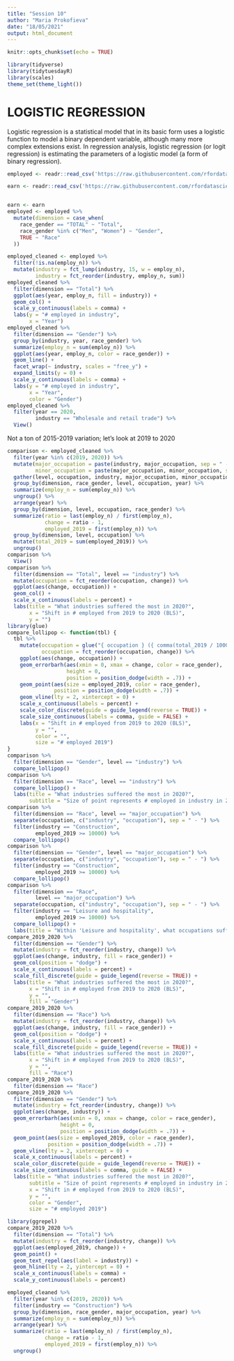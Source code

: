 ```yaml
---
title: "Session 10"
author: "Maria Prokofieva"
date: "18/05/2021"
output: html_document
---
```


```r
knitr::opts_chunk$set(echo = TRUE)

library(tidyverse)
library(tidytuesdayR)
library(scales)
theme_set(theme_light())
```

# LOGISTIC REGRESSION

Logistic regression is a statistical model that in its basic form uses a logistic function to model a binary dependent variable, although many more complex extensions exist. In regression analysis, logistic regression (or logit regression) is estimating the parameters of a logistic model (a form of binary regression).

```r

employed <- readr::read_csv('https://raw.githubusercontent.com/rfordatascience/tidytuesday/master/data/2021/2021-02-23/employed.csv')

earn <- readr::read_csv('https://raw.githubusercontent.com/rfordatascience/tidytuesday/master/data/2021/2021-02-23/earn.csv')


earn <- earn
employed <- employed %>%
  mutate(dimension = case_when(
    race_gender == "TOTAL" ~ "Total",
    race_gender %in% c("Men", "Women") ~ "Gender",
    TRUE ~ "Race"
  ))
```

```r
employed_cleaned <- employed %>%
  filter(!is.na(employ_n)) %>%
  mutate(industry = fct_lump(industry, 15, w = employ_n),
         industry = fct_reorder(industry, employ_n, sum))
employed_cleaned %>%
  filter(dimension == "Total") %>%
  ggplot(aes(year, employ_n, fill = industry)) +
  geom_col() +
  scale_y_continuous(labels = comma) +
  labs(y = "# employed in industry",
       x = "Year")
employed_cleaned %>%
  filter(dimension == "Gender") %>%
  group_by(industry, year, race_gender) %>%
  summarize(employ_n = sum(employ_n)) %>%
  ggplot(aes(year, employ_n, color = race_gender)) +
  geom_line() +
  facet_wrap(~ industry, scales = "free_y") +
  expand_limits(y = 0) +
  scale_y_continuous(labels = comma) +
  labs(y = "# employed in industry",
       x = "Year",
       color = "Gender")
employed_cleaned %>%
  filter(year == 2020,
         industry == "Wholesale and retail trade") %>%
  View()
```

Not a ton of 2015-2019 variation; let's look at 2019 to 2020

```r
comparison <- employed_cleaned %>%
  filter(year %in% c(2019, 2020)) %>%
  mutate(major_occupation = paste(industry, major_occupation, sep = " - "),
         minor_occupation = paste(major_occupation, minor_occupation, sep = " - ")) %>%
  gather(level, occupation, industry, major_occupation, minor_occupation) %>%
  group_by(dimension, race_gender, level, occupation, year) %>%
  summarize(employ_n = sum(employ_n)) %>%
  ungroup() %>%
  arrange(year) %>%
  group_by(dimension, level, occupation, race_gender) %>%
  summarize(ratio = last(employ_n) / first(employ_n),
            change = ratio - 1,
            employed_2019 = first(employ_n)) %>%
  group_by(dimension, level, occupation) %>%
  mutate(total_2019 = sum(employed_2019)) %>%
  ungroup()
comparison %>%
  View()
comparison %>%
  filter(dimension == "Total", level == "industry") %>%
  mutate(occupation = fct_reorder(occupation, change)) %>%
  ggplot(aes(change, occupation)) +
  geom_col() +
  scale_x_continuous(labels = percent) +
  labs(title = "What industries suffered the most in 2020?",
       x = "Shift in # employed from 2019 to 2020 (BLS)",
       y = "")
library(glue)
compare_lollipop <- function(tbl) {
  tbl %>%
    mutate(occupation = glue("{ occupation } ({ comma(total_2019 / 1000) }K)"),
           occupation = fct_reorder(occupation, change)) %>%
    ggplot(aes(change, occupation)) +
    geom_errorbarh(aes(xmin = 0, xmax = change, color = race_gender),
                   height = 0,
                   position = position_dodge(width = .7)) +
    geom_point(aes(size = employed_2019, color = race_gender),
               position = position_dodge(width = .7)) +
    geom_vline(lty = 2, xintercept = 0) +
    scale_x_continuous(labels = percent) +
    scale_color_discrete(guide = guide_legend(reverse = TRUE)) +
    scale_size_continuous(labels = comma, guide = FALSE) +
    labs(x = "Shift in # employed from 2019 to 2020 (BLS)",
         y = "",
         color = "",
         size = "# employed 2019")
}
comparison %>%
  filter(dimension == "Gender", level == "industry") %>%
  compare_lollipop()
comparison %>%
  filter(dimension == "Race", level == "industry") %>%
  compare_lollipop() +
  labs(title = "What industries suffered the most in 2020?",
       subtitle = "Size of point represents # employed in industry in 2019")
comparison %>%
  filter(dimension == "Race", level == "major_occupation") %>%
  separate(occupation, c("industry", "occupation"), sep = " - ") %>%
  filter(industry == "Construction",
         employed_2019 >= 10000) %>%
  compare_lollipop()
comparison %>%
  filter(dimension == "Gender", level == "major_occupation") %>%
  separate(occupation, c("industry", "occupation"), sep = " - ") %>%
  filter(industry == "Construction",
         employed_2019 >= 10000) %>%
  compare_lollipop()
comparison %>%
  filter(dimension == "Race",
         level == "major_occupation") %>%
  separate(occupation, c("industry", "occupation"), sep = " - ") %>%
  filter(industry == "Leisure and hospitality",
         employed_2019 >= 10000) %>%
  compare_lollipop() +
  labs(title = "Within 'Leisure and hospitality', what occupations suffered?")
compare_2019_2020 %>%
  filter(dimension == "Gender") %>%
  mutate(industry = fct_reorder(industry, change)) %>%
  ggplot(aes(change, industry, fill = race_gender)) +
  geom_col(position = "dodge") +
  scale_x_continuous(labels = percent) +
  scale_fill_discrete(guide = guide_legend(reverse = TRUE)) +
  labs(title = "What industries suffered the most in 2020?",
       x = "Shift in # employed from 2019 to 2020 (BLS)",
       y = "",
       fill = "Gender")
compare_2019_2020 %>%
  filter(dimension == "Race") %>%
  mutate(industry = fct_reorder(industry, change)) %>%
  ggplot(aes(change, industry, fill = race_gender)) +
  geom_col(position = "dodge") +
  scale_x_continuous(labels = percent) +
  scale_fill_discrete(guide = guide_legend(reverse = TRUE)) +
  labs(title = "What industries suffered the most in 2020?",
       x = "Shift in # employed from 2019 to 2020 (BLS)",
       y = "",
       fill = "Race")
compare_2019_2020 %>%
  filter(dimension == "Race")
compare_2019_2020 %>%
  filter(dimension == "Gender") %>%
  mutate(industry = fct_reorder(industry, change)) %>%
  ggplot(aes(change, industry)) +
  geom_errorbarh(aes(xmin = 0, xmax = change, color = race_gender),
                 height = 0,
                 position = position_dodge(width = .7)) +
  geom_point(aes(size = employed_2019, color = race_gender),
             position = position_dodge(width = .7)) +
  geom_vline(lty = 2, xintercept = 0) +
  scale_x_continuous(labels = percent) +
  scale_color_discrete(guide = guide_legend(reverse = TRUE)) +
  scale_size_continuous(labels = comma, guide = FALSE) +
  labs(title = "What industries suffered the most in 2020?",
       subtitle = "Size of point represents # employed in industry in 2019",
       x = "Shift in # employed from 2019 to 2020 (BLS)",
       y = "",
       color = "Gender",
       size = "# employed 2019")
```

```r
library(ggrepel)
compare_2019_2020 %>%
  filter(dimension == "Total") %>%
  mutate(industry = fct_reorder(industry, change)) %>%
  ggplot(aes(employed_2019, change)) +
  geom_point() +
  geom_text_repel(aes(label = industry)) +
  geom_hline(lty = 2, yintercept = 0) +
  scale_x_continuous(labels = comma) +
  scale_y_continuous(labels = percent)
```

```r
employed_cleaned %>%
  filter(year %in% c(2019, 2020)) %>%
  filter(industry == "Construction") %>%
  group_by(dimension, race_gender, major_occupation, year) %>%
  summarize(employ_n = sum(employ_n)) %>%
  arrange(year) %>%
  summarize(ratio = last(employ_n) / first(employ_n),
            change = ratio - 1,
            employed_2019 = first(employ_n)) %>%
  ungroup()
```
